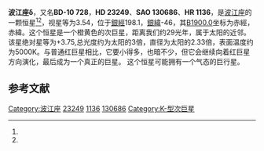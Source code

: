 {{Starbox begin
| name = 波江座δ
}}
{{Starbox observe
| epoch = [[J2000.0|J2000.0]]
| constell = [[波江座|波江座]]<ref name=SIMBAD>{{cite web
 | url=http://simbad.u-strasbg.fr/simbad/sim-id?Ident=HR+1136
 | title=Pulsating variable Star
 | publisher=Centre de Données astronomiques de Strasbourg
 | work=SIMBAD
 | accessdate=2012-07-13
 | archive-date=2016-03-19
 | archive-url=https://web.archive.org/web/20160319024228/http://simbad.u-strasbg.fr/simbad/sim-id?Ident=HR+1136
 | dead-url=no
 }}</ref><ref name=DATA>{{cite web
 | url=http://vizier.u-strasbg.fr/viz-bin/VizieR-5?-out.add=.&-source=5050&-corr=PK=HR&-out.max=9999&HR=1136
 | title=VizieR Detailed Page
 | accessdate=2012-07-13
 | archive-date=2016-03-05
 | archive-url=https://web.archive.org/web/20160305022945/http://vizier.u-strasbg.fr/viz-bin/VizieR-5?-out.add=.&-source=5050&-corr=PK=HR&-out.max=9999&HR=1136
 | dead-url=no
 }}</ref>
| 星官 = [[天苑|天苑]]
| ra = {{RA|3|43|14.9}}<ref name=SIMBAD /><ref name=DATA />
| dec = {{DEC|-9|45|48}}<ref name=SIMBAD /><ref name=DATA />
| appmag_v = 3.54<ref name=SIMBAD /><ref name=DATA />
}}
{{Starbox character
| class = K0+IV<ref name=SIMBAD /><ref name=DATA />
| b-v = 0.92<ref name=SIMBAD /><ref name=DATA />
| u-b = 0.69<ref name=SIMBAD /><ref name=DATA />
| r-i = 0.5<ref name=SIMBAD /><ref name=DATA />
| variable = 
}}
{{Starbox astrometry
| radial_v = 0.69
| prop_mo_ra = -6
| parallax = 112
| p_error = 
}}
{{Starbox catalog
| names =BD-10 728，[[SAO星表|SAO]] 130686，[[HD星表|HD]] 23249，[[HR星表|HR]] 1136}}
{{Starbox reference |Simbad=HR+1136}}
{{Starbox end}}

'''波江座δ'''，又名'''BD-10 728'''，'''HD 23249'''、'''SAO 130686'''、'''HR 1136'''，是[[波江座|波江座]]的一颗恒星<ref name=SIMBAD /><ref name=DATA />，视星等为3.54，位于[[銀道座標系|銀經]]198.1，[[銀道座標系|銀緯]]-46，其[[B1900.0|B1900.0]]坐标为赤經{{RA|3|38|27.4}}，赤緯{{DEC|-10|-46|6}}。这个恒星是一个橙黄色的次巨星，距离我们约29光年，属于太阳的近邻。该星绝对星等为+3.75,总光度约为太阳的3倍，直径为太阳的2.33倍，表面温度约为5000K。与普通红巨星相比，它要小得多，也暗不少，但它会继续向着红巨星方向演化，最后成为一个真正的巨星。
这个恒星可能拥有一个气态的巨行星。

== 参考文献 ==
{{reflist}}

{{star-stub}}

{{波江座恒星}}
{{星官|天苑|16|18}}
[[Category:波江座|Category:波江座]]
[[Category:HD和HDE天體|23249]]
[[Category:HR天體|1136]]
[[Category:SAO天體|130686]]
[[Category:K-型次巨星|Category:K-型次巨星]]
